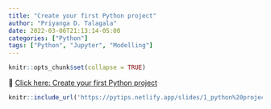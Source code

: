 ```yaml
---
title: "Create your first Python project"
author: "Priyanga D. Talagala"
date: 2022-03-06T21:13:14-05:00
categories: ["Python"]
tags: ["Python", "Jupyter", "Modelling"]
---
```


```r
knitr::opts_chunk$set(collapse = TRUE)
```


👷 [Click here: Create your first Python project](/slides/1_Python project/1_Python_projects.html)

```r
knitr::include_url('https://pytips.netlify.app/slides/1_python%20project/1_python_projects#1')
```
